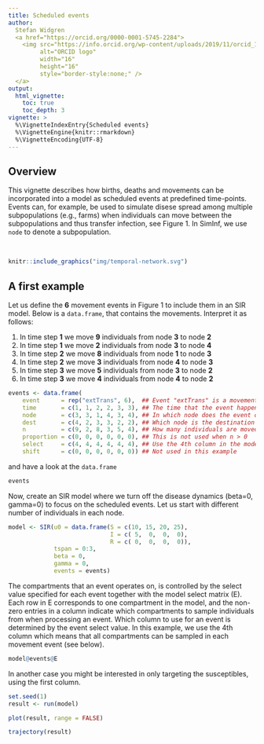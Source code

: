 ```yaml
---
title: Scheduled events
author:
  Stefan Widgren
  <a href="https://orcid.org/0000-0001-5745-2284">
    <img src="https://info.orcid.org/wp-content/uploads/2019/11/orcid_16x16.png"
         alt="ORCID logo"
         width="16"
         height="16"
         style="border-style:none;" />
  </a>
output:
  html_vignette:
    toc: true
    toc_depth: 3
vignette: >
  %\VignetteIndexEntry{Scheduled events}
  %\VignetteEngine{knitr::rmarkdown}
  %\VignetteEncoding{UTF-8}
---
```


## Overview

This vignette describes how births, deaths and movements can be
incorporated into a model as scheduled events at predefined
time-points.  Events can, for example, be used to simulate disese
spread among multiple subpopulations (e.g., farms) when individuals
can move between the subpopulations and thus transfer infection, see
Figure 1.  In SimInf, we use `node` to denote a subpopulation.

$~$

```r
knitr::include_graphics("img/temporal-network.svg")
```

## A first example

Let us define the **6** movement events in Figure 1 to include them in
an SIR model. Below is a `data.frame`, that contains the
movements. Interpret it as follows:

1. In time step **1** we move **9** individuals from node **3** to node **2**
2. In time step **1** we move **2** individuals from node **3** to node **4**
3. In time step **2** we move **8** individuals from node **1** to node **3**
4. In time step **2** we move **3** individuals from node **4** to node **3**
5. In time step **3** we move **5** individuals from node **3** to node **2**
6. In time step **3** we move **4** individuals from node **4** to node **2**

```r
events <- data.frame(
    event      = rep("extTrans", 6),  ## Event "extTrans" is a movement between nodes
    time       = c(1, 1, 2, 2, 3, 3), ## The time that the event happens
    node       = c(3, 3, 1, 4, 3, 4), ## In which node does the event occur
    dest       = c(4, 2, 3, 3, 2, 2), ## Which node is the destination node
    n          = c(9, 2, 8, 3, 5, 4), ## How many individuals are moved
    proportion = c(0, 0, 0, 0, 0, 0), ## This is not used when n > 0
    select     = c(4, 4, 4, 4, 4, 4), ## Use the 4th column in the model select matrix
    shift      = c(0, 0, 0, 0, 0, 0)) ## Not used in this example
```

and have a look at the `data.frame`

```r
events
```

Now, create an SIR model where we turn off the disease dynamics
(beta=0, gamma=0) to focus on the scheduled events. Let us start with
different number of individuals in each node.

```r
model <- SIR(u0 = data.frame(S = c(10, 15, 20, 25),
                             I = c( 5,  0,  0,  0),
                             R = c( 0,  0,  0,  0)),
             tspan = 0:3,
             beta = 0,
             gamma = 0,
             events = events)
```

The compartments that an event operates on, is controlled by the
select value specified for each event together with the model select
matrix (E). Each row in E corresponds to one compartment in the model,
and the non-zero entries in a column indicate which compartments to
sample individuals from when processing an event. Which column to use
for an event is determined by the event select value. In this example,
we use the 4th column which means that all compartments can be sampled
in each movement event (see below).

```r
model@events@E
```
In another case you might be interested in only targeting the
susceptibles, using the first column.

```r
set.seed(1)
result <- run(model)
```

```r
plot(result, range = FALSE)
```

```r
trajectory(result)
```

